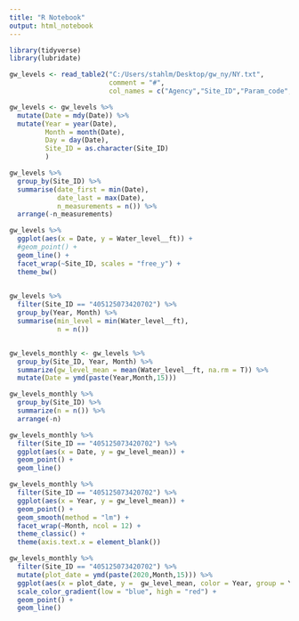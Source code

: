 ```yaml
---
title: "R Notebook"
output: html_notebook
---
```



```r
library(tidyverse)
library(lubridate)

```


```r
gw_levels <- read_table2("C:/Users/stahlm/Desktop/gw_ny/NY.txt", 
                         comment = "#", 
                         col_names = c("Agency","Site_ID","Param_code","Stat_code","Date","Water_level__ft","Level_code"))
```

```r
gw_levels <- gw_levels %>% 
  mutate(Date = mdy(Date)) %>% 
  mutate(Year = year(Date),
         Month = month(Date),
         Day = day(Date),
         Site_ID = as.character(Site_ID)
         )
```


```r
gw_levels %>% 
  group_by(Site_ID) %>% 
  summarise(date_first = min(Date),
            date_last = max(Date),
            n_measurements = n()) %>% 
  arrange(-n_measurements)
```

```r
gw_levels %>% 
  ggplot(aes(x = Date, y = Water_level__ft)) +
  #geom_point() +
  geom_line() +
  facet_wrap(~Site_ID, scales = "free_y") +
  theme_bw()
  
```



```r
gw_levels %>% 
  filter(Site_ID == "405125073420702") %>% 
  group_by(Year, Month) %>% 
  summarise(min_level = min(Water_level__ft),
            n = n())
```

```r

```



```r
gw_levels_monthly <- gw_levels %>% 
  group_by(Site_ID, Year, Month) %>% 
  summarize(gw_level_mean = mean(Water_level__ft, na.rm = T)) %>% 
  mutate(Date = ymd(paste(Year,Month,15)))
```



```r
gw_levels_monthly %>% 
  group_by(Site_ID) %>% 
  summarize(n = n()) %>% 
  arrange(-n)
```


```r
gw_levels_monthly %>% 
  filter(Site_ID == "405125073420702") %>% 
  ggplot(aes(x = Date, y = gw_level_mean)) +
  geom_point() +
  geom_line()
```



```r
gw_levels_monthly %>% 
  filter(Site_ID == "405125073420702") %>% 
  ggplot(aes(x = Year, y = gw_level_mean)) +
  geom_point() +
  geom_smooth(method = "lm") + 
  facet_wrap(~Month, ncol = 12) +
  theme_classic() +
  theme(axis.text.x = element_blank()) 
```



```r
gw_levels_monthly %>% 
  filter(Site_ID == "405125073420702") %>% 
  mutate(plot_date = ymd(paste(2020,Month,15))) %>% 
  ggplot(aes(x = plot_date, y =  gw_level_mean, color = Year, group = Year)) +
  scale_color_gradient(low = "blue", high = "red") +
  geom_point() +
  geom_line()
  
```

